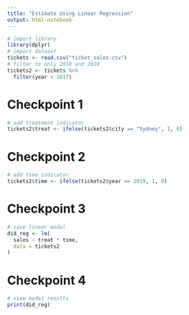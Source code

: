 ```yaml
---
title: "Estimate Using Linear Regression"
output: html-notebook
---
```


```r
# import library
library(dplyr)
# import dataset
tickets <- read.csv("ticket_sales.csv")
# filter to only 2018 and 2019
tickets2 <- tickets %>% 
  filter(year > 2017)
```

# Checkpoint 1
```r
# add treatment indicator
tickets2$treat <- ifelse(tickets2$city == "Sydney", 1, 0)
```

# Checkpoint 2
```r
# add time indicator
tickets2$time <- ifelse(tickets2$year == 2019, 1, 0)
```

# Checkpoint 3
```r
# save linear model
did_reg <- lm(
  sales ~ treat * time,
  data = tickets2
)
```

# Checkpoint 4
```r
# view model results
print(did_reg)
```